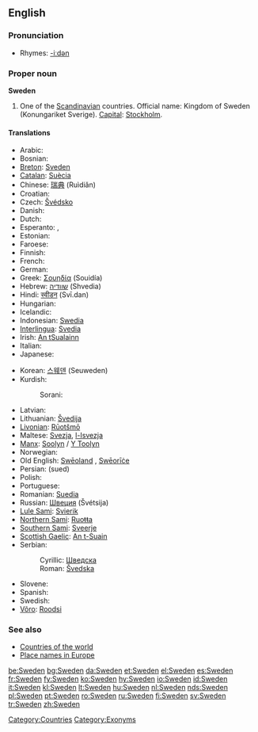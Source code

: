 ==English==
{{wikipedia}}

===Pronunciation===
* Rhymes: [[Rhymes:English:-iːdən|-iːdən]]

===Proper noun===
'''Sweden'''

# One of the [[Scandinavian]] countries. Official name: Kingdom of Sweden (Konungariket Sverige). [[Capital]]: [[Stockholm]].<!--this is irrelevant to the meaning and does not belong here: <br>By non-[[European]]s sometimes mistaken for [[Switzerland]] or [[vice versa]], perhaps due to a mix-up of the words [[Swedish]]/[[Swiss]].-->

====Translations====
{{top}}
* Arabic: {{ARchar|[[السويد]]}} {{unicode|(as-suwéid)}}
* Bosnian: {{t-|bs|Švedska|f}}
* [[Breton]]: [[Sveden]]
* [[Catalan]]: [[Suècia]] {{f}}
* Chinese: [[瑞典]] (Ruìdiǎn)
* Croatian: {{t-|hr|Švedska|f}}
* Czech: [[Švédsko]]
* Danish: {{t+|da|Sverige}}
* Dutch: {{t+|nl|Zweden}}
* Esperanto: {{t-|eo|Svedio|xs=Esperanto}}, {{t-|eo|Svedujo|xs=Esperanto}}
* Estonian: {{t+|et|Rootsi}}
* Faroese: {{t-|fo|Svøríki|n|xs=Faroese}}
* Finnish: {{t+|fi|Ruotsi}}
* French: {{t+|fr|Suède|f}}
* German: {{t+|de|Schweden|n}}
* Greek: [[Σουηδία]] (Souidía) {{f}}
* Hebrew: [[שוודיה]] (Shvedia)
* Hindi: [[स्वीडन]] (Svī.dan)
* Hungarian: {{t+|hu|Svédország}}
* Icelandic: {{t+|is|Svíþjóð|f}}
* Indonesian: [[Swedia]]
* [[Interlingua]]: [[Svedia]]
* Irish: [[An tSualainn]] {{f}}
* Italian: {{t+|it|Svezia|f}}
* Japanese: {{t+|ja|スウェーデン|tr=Suwēden|sc=Jpan}}
{{mid}}
* Korean: [[스웨덴]] (Seuweden)
* Kurdish:
*: Sorani: {{t|ku|سوید|tr=sweed|sc=KUchar}}
* Latvian: {{t-|lv|Zviedrija|f|xs=Latvian}}
* Lithuanian: [[Švedija]]
* [[Livonian]]: [[Rūotšmō]]
* Maltese: [[Svezja]], [[l-Isvezja]]
* [[Manx]]: [[Soolyn]] / [[Y Toolyn]]
* Norwegian: {{t-|no|Sverige}}
* Old English: [[Sweoland|Swēoland]] {{n}}, [[Sweorice|Swēorīċe]] {{n}}
* Persian: {{FAchar|[[سوئد]]}} (sued)
* Polish: {{t+|pl|Szwecja|f}}
* Portuguese: {{t+|pt|Suécia|f}}
* Romanian: [[Suedia]] {{f}}
* Russian: [[Швеция]] (Švétsija) {{f}}
* [[Lule Sami]]: [[Svierik]]
* [[Northern Sami]]: [[Ruoŧŧa]]
* [[Southern Sami]]: [[Sveerje]]
* [[Scottish Gaelic]]: [[An t-Suain]]
* Serbian:
*: Cyrillic: [[Шведска#Serbian|Шведска]] {{f}}
*: Roman: [[Švedska#Serbian|Švedska]] {{f}}
* Slovene: {{t+|sl|Švedska|f}}
* Spanish: {{t+|es|Suecia|f}}
* Swedish: {{t+|sv|Sverige}}
* [[Võro]]: [[Roodsi]]
{{bottom}}

===See also===
* [[Countries of the world]]
* [[Wiktionary Appendix:Place names in Europe|Place names in Europe]]

[[Category:Countries]]
[[Category:Exonyms]]

[[be:Sweden]]
[[bg:Sweden]]
[[da:Sweden]]
[[et:Sweden]]
[[el:Sweden]]
[[es:Sweden]]
[[fr:Sweden]]
[[fy:Sweden]]
[[ko:Sweden]]
[[hy:Sweden]]
[[io:Sweden]]
[[id:Sweden]]
[[it:Sweden]]
[[kl:Sweden]]
[[lt:Sweden]]
[[hu:Sweden]]
[[nl:Sweden]]
[[nds:Sweden]]
[[pl:Sweden]]
[[pt:Sweden]]
[[ro:Sweden]]
[[ru:Sweden]]
[[fi:Sweden]]
[[sv:Sweden]]
[[tr:Sweden]]
[[zh:Sweden]]